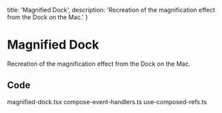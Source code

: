 
  title: 'Magnified Dock',
  description: 'Recreation of the magnification effect from the Dock on the Mac.'
}

# Magnified Dock

<Description>
Recreation of the magnification effect from the Dock on the Mac.
</Description>

<DemoContainer className={s.dockDemo}>
  <MagnifiedDockDemo />
</DemoContainer>

<DemoCodeBlock folder='magnified-dock' />

## Code

<Tabs>

<TabsList>
  <Tab id='magnified-dock'>magnified-dock.tsx</Tab>
  <Tab id='compose-event-handlers'>compose-event-handlers.ts</Tab>
  <Tab id='use-composed-refs'>use-composed-refs.ts</Tab>
</TabsList>

<TabPanel id='magnified-dock'>
  <FileSource path='/components/libary/magnified-dock.tsx' syntax='tsx' />
</TabPanel>

<TabPanel id='compose-event-handlers'>
  <FileSource path='/lib/compose-event-handlers.ts' syntax='ts' />
</TabPanel>

<TabPanel id='use-composed-refs'>
  <FileSource path='/lib/hooks/use-composed-refs.ts' syntax='ts' />
</TabPanel>

</Tabs>


